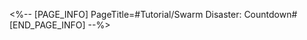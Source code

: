 <%-- [PAGE_INFO]
PageTitle=#Tutorial/Swarm Disaster: Countdown#
[END_PAGE_INFO] --%>
{{Tutorial
|sort      = 911701
|title     = Swarm Disaster: Countdown
|subtitle  = 
|type      = Simulated Universe
|about     = 
|image1    = Tutorial Swarm Disaster Countdown 1.png{{subst:void|<!--$UPLOAD:<<SpriteOutput/TutorialPic/TutorialPage_911701.png>-<Tutorial Swarm Disaster Countdown 1.png>>}}
|text1     = The countdown is reduced by 1 with every movement. When the counter becomes negative, all enemy targets will enter {{Color|h|nobold=1|Planar Disarray}} mode and receive stat enhancements. While in {{Color|h|nobold=1|Planar Disarray}} mode, every movement on the map will increase the Disruption Level. The higher the Disruption Level, the stronger enemy buffs become.
}}
